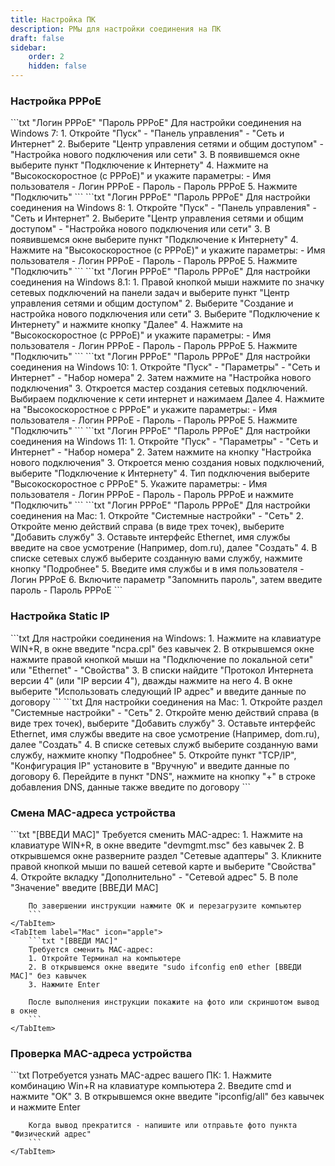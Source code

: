 ```yaml
---
title: Настройка ПК
description: РМы для настройки соединения на ПК
draft: false
sidebar:
    order: 2
    hidden: false
---
```



### Настройка PPPoE
<Tabs>
    <TabItem label="Win7" icon="seti:windows">
        ```txt "Логин PPPoE" "Пароль PPPoE"
        Для настройки соединения на Windows 7:
        1. Откройте "Пуск" - "Панель управления" - "Сеть и Интернет"
        2. Выберите "Центр управления сетями и общим доступом" - "Настройка нового подключения или сети"
        3. В появившемся окне выберите пункт "Подключение к Интернету"
        4. Нажмите на "Высокоскоростное (с PPPoE)" и укажите параметры:
        - Имя пользователя - Логин PPPoE
        - Пароль - Пароль PPPoE
        5. Нажмите "Подключить"
        ```
    </TabItem>
    <TabItem label="Win8" icon="seti:windows">
        ```txt "Логин PPPoE" "Пароль PPPoE"
        Для настройки соединения на Windows 8:
        1. Откройте "Пуск" - "Панель управления" - "Сеть и Интернет"
        2. Выберите "Центр управления сетями и общим доступом" - "Настройка нового подключения или сети"
        3. В появившемся окне выберите пункт "Подключение к Интернету"
        4. Нажмите на "Высокоскоростное (с PPPoE)" и укажите параметры:
        - Имя пользователя - Логин PPPoE
        - Пароль - Пароль PPPoE
        5. Нажмите "Подключить"
        ```
    </TabItem>
    <TabItem label="Win8.1" icon="seti:windows">
        ```txt "Логин PPPoE" "Пароль PPPoE"
        Для настройки соединения на Windows 8.1:
        1. Правой кнопкой мыши нажмите по значку сетевых подключений на панели задач и
        выберите пункт "Центр управления сетями и общим доступом"
        2. Выберите "Создание и настройка нового подключения или сети"
        3. Выберите "Подключение к Интернету" и нажмите кнопку "Далее"
        4. Нажмите на "Высокоскоростное (с PPPoE)" и укажите параметры:
        - Имя пользователя - Логин PPPoE
        - Пароль - Пароль PPPoE
        5. Нажмите "Подключить"
        ```
    </TabItem>
    <TabItem label="Win10" icon="seti:windows">
        ```txt "Логин PPPoE" "Пароль PPPoE"
        Для настройки соединения на Windows 10:
        1. Откройте "Пуск" - "Параметры" - "Сеть и Интернет" - "Набор номера"
        2. Затем нажмите на "Настройка нового подключения"
        3. Откроется мастер создания сетевых подключений. Выбираем подключение к сети интернет и нажимаем Далее
        4. Нажмите на "Высокоскоростное с РРРоЕ" и укажите параметры:
        - Имя пользователя - Логин PPPoE
        - Пароль - Пароль PPPoE
        5. Нажмите "Подключить"
        ```
    </TabItem>
    <TabItem label="Win11" icon="seti:windows">
        ```txt "Логин PPPoE" "Пароль PPPoE"
        Для настройки соединения на Windows 11:
        1. Откройте "Пуск" - "Параметры" - "Сеть и Интернет" - "Набор номера"
        2. Затем нажмите на кнопку "Настройка нового подключения"
        3. Откроется меню создания новых подключений, выберите "Подключение к Интернету"
        4. Тип подключения выберите "Высокоскоростное с РРРоЕ"
        5. Укажите параметры:
        - Имя пользователя - Логин PPPoE
        - Пароль - Пароль PPPoE
        и нажмите "Подключить"
        ```
    </TabItem>
    <TabItem label="Mac" icon="apple">
        ```txt "Логин PPPoE" "Пароль PPPoE"
        Для настройки соединения на Mac:
        1. Откройте "Системные настройки" - "Сеть"
        2. Откройте меню действий справа (в виде трех точек), выберите "Добавить службу"
        3. Оставьте интерфейс Ethernet, имя службы введите на свое усмотрение (Например, dom.ru), далее "Создать"
        4. В списке сетевых служб выберите созданную вами службу, нажмите кнопку "Подробнее"
        5. Введите имя службы и в имя пользователя - Логин PPPoE
        6. Включите параметр "Запомнить пароль", затем введите пароль - Пароль PPPoE
        ```
    </TabItem>
</Tabs>

### Настройка Static IP
<Tabs>
    <TabItem label="Win" icon="seti:windows">
        ```txt
        Для настройки соединения на Windows:
        1. Нажмите на клавиатуре WIN+R, в окне введите "ncpa.cpl" без кавычек
        2. В открывшемся окне нажмите правой кнопкой мыши на "Подключение по локальной сети" или "Ethernet" - "Свойства"
        3. В списки найдите "Протокол Интернета версии 4" (или "IP версии 4"), дважды нажмите на него
        4. В окне выберите "Использовать следующий IP адрес" и введите данные по договору
        ```
    </TabItem>
    <TabItem label="Mac" icon="apple">
        ```txt
        Для настройки соединения на Mac:
        1. Откройте раздел "Системные настройки" - "Сеть"
        2. Откройте меню действий справа (в виде трех точек), выберите "Добавить службу"
        3. Оставьте интерфейс Ethernet, имя службы введите на свое усмотрение (Например, dom.ru), далее "Создать"
        4. В списке сетевых служб выберите созданную вами службу, нажмите кнопку "Подробнее"
        5. Откройте пункт "TCP/IP", "Конфигурация IP" установите в "Вручную" и введите данные по договору
        6. Перейдите в пункт "DNS", нажмите на кнопку "+" в строке добавления DNS, данные также введите по договору
        ```
    </TabItem>
</Tabs>

### Смена MAC-адреса устройства
<Tabs>
    <TabItem label="Win" icon="seti:windows">
        ```txt "[ВВЕДИ MAC]"
        Требуется сменить MAC-адрес:
        1. Нажмите на клавиатуре WIN+R, в окне введите "devmgmt.msc" без кавычек
        2. В открывшемся окне разверните раздел "Сетевые адаптеры"
        3. Кликните правой кнопкой мыши по вашей сетевой карте и выберите "Свойства"
        4. Откройте вкладку "Дополнительно" - "Сетевой адрес"
        5. В поле "Значение" введите [ВВЕДИ MAC]

        По завершении инструкции нажмите ОК и перезагрузите компьютер
        ```
    </TabItem>
    <TabItem label="Mac" icon="apple">
        ```txt "[ВВЕДИ MAC]"
        Требуется сменить MAC-адрес:
        1. Откройте Терминал на компьютере
        2. В открывшемся окне введите "sudo ifconfig en0 ether [ВВЕДИ MAC]" без кавычек
        3. Нажмите Enter

        После выполнения инструкции покажите на фото или скриншотом вывод в окне
        ```
    </TabItem>
</Tabs>

### Проверка MAC-адреса устройства
<Tabs>
    <TabItem label="Win" icon="seti:windows">
        ```txt 
        Потребуется узнать MAC-адрес вашего ПК:
        1. Нажмите комбинацию Win+R на клавиатуре компьютера
        2. Введите cmd и нажмите "OK"
        3. В открывшемся окне введите "ipconfig/all" без кавычек и нажмите Enter

        Когда вывод прекратится - напишите или отправьте фото пункта "Физический адрес"
        ```
    </TabItem>
</Tabs>
